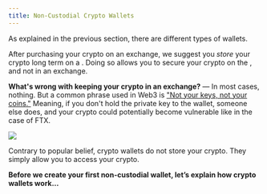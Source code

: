 ```yaml
---
title: Non-Custodial Crypto Wallets
---
```


As explained in the previous section, there are different types of wallets.&#x20;

After purchasing your crypto on an exchange, we suggest you *store* your crypto long term on a <Nutshell children="non-custodial wallet" glossaryEntry="content/glossary/Non-custodial-Crypto-Wallet.mdx" />. Doing so allows you to secure your crypto on the <Nutshell children="blockchain" glossaryEntry="content/glossary/blockchain.mdx" />, and not in an exchange.&#x20;

**What's wrong with keeping your crypto in an exchange?** — In most cases, nothing. But a common phrase used in Web3 is ["Not your keys, not your coins."](https://www.ledger.com/academy/not-your-keys-not-your-coins-why-it-matters) Meaning, if you don't hold the private key to the wallet, someone else does, and your crypto could potentially become vulnerable like in the case of FTX.

![](/assets/bit-crypto-wallet.jpg)

Contrary to popular belief, crypto wallets do not store your crypto. They simply allow you to access your crypto.

**Before we create your first non-custodial wallet, let’s explain how crypto wallets work…**
